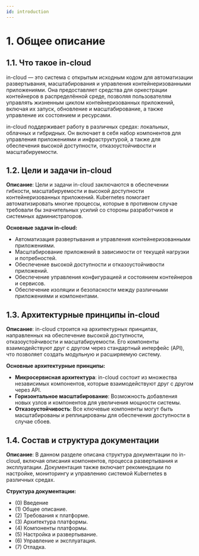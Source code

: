 ```yaml
---
id: introduction
---
```


# 1. Общее описание

## 1.1. Что такое in-cloud
in-cloud — это система с открытым исходным кодом для автоматизации развертывания, масштабирования и управления контейнеризованными приложениями. Она предоставляет средства для оркестрации контейнеров в распределённой среде, позволяя пользователям управлять жизненным циклом контейнеризованных приложений, включая их запуск, обновление и масштабирование, а также управление их состоянием и ресурсами.

in-cloud поддерживает работу в различных средах: локальных, облачных и гибридных. Он включает в себя набор компонентов для управления приложениями и инфраструктурой, а также для обеспечения высокой доступности, отказоустойчивости и масштабируемости.

## 1.2. Цели и задачи in-cloud

**Описание**: Цели и задачи in-cloud заключаются в обеспечении гибкости, масштабируемости и высокой доступности контейнеризованных приложений. Kubernetes помогает автоматизировать многие процессы, которые в противном случае требовали бы значительных усилий со стороны разработчиков и системных администраторов.

**Основные задачи in-cloud:**
- Автоматизация развертывания и управления контейнеризованными приложениями.
- Масштабирование приложений в зависимости от текущей нагрузки и потребностей.
- Обеспечение высокой доступности и отказоустойчивости приложений.
- Обеспечение управления конфигурацией и состоянием контейнеров и сервисов.
- Обеспечение изоляции и безопасности между различными приложениями и компонентами.

## 1.3. Архитектурные принципы in-cloud

**Описание**: in-cloud строится на архитектурных принципах, направленных на обеспечение высокой доступности, отказоустойчивости и масштабируемости. Его компоненты взаимодействуют друг с другом через стандартный интерфейс (API), что позволяет создать модульную и расширяемую систему.

**Основные архитектурные принципы:**
- **Микросервисная архитектура**: in-cloud состоит из множества независимых компонентов, которые взаимодействуют друг с другом через API.
- **Горизонтальное масштабирование**: Возможность добавления новых узлов и компонентов для увеличения мощности системы.
- **Отказоустойчивость**: Все ключевые компоненты могут быть масштабированы и реплицированы для обеспечения доступности в случае сбоев.

## 1.4. Состав и структура документации

**Описание**: В данном разделе описана структура документации по in-cloud, включая описания компонентов, процесса развертывания и эксплуатации. Документация также включает рекомендации по настройке, мониторингу и управлению системой Kubernetes в различных средах.

**Структура документации:**
- (0) Введение
- (1) Общее описание.
- (2) Требования к платформе.
- (3) Архитектура платформы.
- (4) Компоненты платформы.
- (5) Настройка и развертывание.
- (6) Управление и эксплуатация.
- (7) Отладка.
